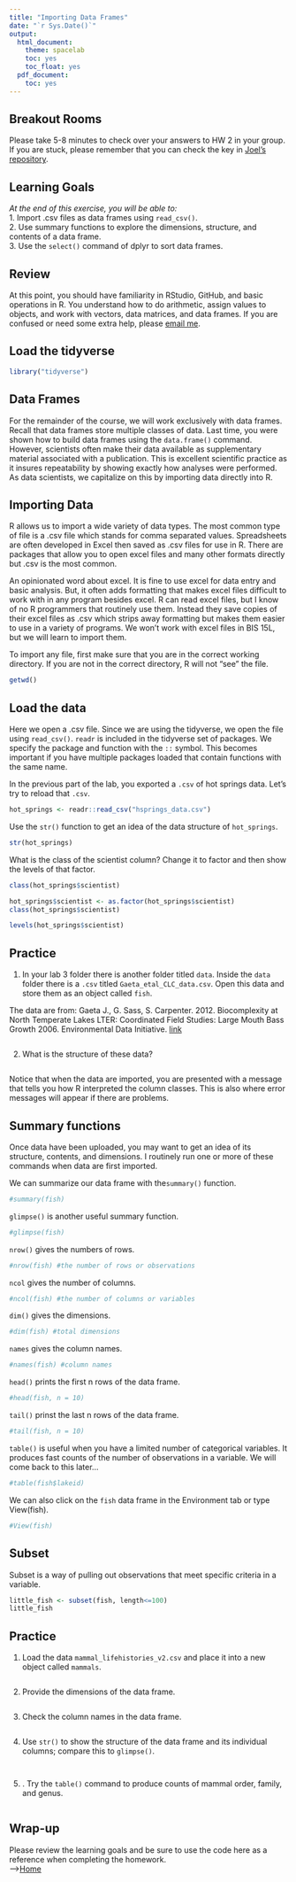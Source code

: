 ```yaml
---
title: "Importing Data Frames"
date: "`r Sys.Date()`"
output:
  html_document:
    theme: spacelab
    toc: yes
    toc_float: yes
  pdf_document:
    toc: yes
---
```


## Breakout Rooms  
Please take 5-8 minutes to check over your answers to HW 2 in your group. If you are stuck, please remember that you can check the key in [Joel's repository](https://github.com/jmledford3115/BIS15LW2021_jledford).  

## Learning Goals
*At the end of this exercise, you will be able to:*    
1. Import .csv files as data frames using `read_csv()`.  
2. Use summary functions to explore the dimensions, structure, and contents of a data frame.  
3. Use the `select()` command of dplyr to sort data frames.  

## Review
At this point, you should have familiarity in RStudio, GitHub, and basic operations in R. You understand how to do arithmetic, assign values to objects, and work with vectors, data matrices, and data frames. If you are confused or need some extra help, please [email me](mailto: jmledford@ucdavis.edu).  

## Load the tidyverse
```r
library("tidyverse")
```

## Data Frames
For the remainder of the course, we will work exclusively with data frames. Recall that data frames store multiple classes of data. Last time, you were shown how to build data frames using the `data.frame()` command. However, scientists often make their data available as supplementary material associated with a publication. This is excellent scientific practice as it insures repeatability by showing exactly how analyses were performed. As data scientists, we capitalize on this by importing data directly into R.  

## Importing Data
R allows us to import a wide variety of data types. The most common type of file is a .csv file which stands for comma separated values. Spreadsheets are often developed in Excel then saved as .csv files for use in R. There are packages that allow you to open excel files and many other formats directly but .csv is the most common.  

An opinionated word about excel. It is fine to use excel for data entry and basic analysis. But, it often adds formatting that makes excel files difficult to work with in any program besides excel. R can read excel files, but I know of no R programmers that routinely use them. Instead they save copies of their excel files as .csv which strips away formatting but makes them easier to use in a variety of programs. We won't work with excel files in BIS 15L, but we will learn to import them.  

To import any file, first make sure that you are in the correct working directory. If you are not in the correct directory, R will not "see" the file.
```r
getwd()
```

## Load the data
Here we open a .csv file. Since we are using the tidyverse, we open the file using `read_csv()`. `readr` is included in the tidyverse set of packages. We specify the package and function with the `::` symbol. This becomes important if you have multiple packages loaded that contain functions with the same name.  

In the previous part of the lab, you exported a `.csv` of hot springs data. Let's try to reload that `.csv`.  
```r
hot_springs <- readr::read_csv("hsprings_data.csv")
```

Use the `str()` function to get an idea of the data structure of `hot_springs`.  
```r
str(hot_springs)
```

What is the class of the scientist column? Change it to factor and then show the levels of that factor.  
```r
class(hot_springs$scientist)
```

```r
hot_springs$scientist <- as.factor(hot_springs$scientist)
class(hot_springs$scientist)
```

```r
levels(hot_springs$scientist)
```

## Practice
1. In your lab 3 folder there is another folder titled `data`. Inside the `data` folder there is a `.csv` titled `Gaeta_etal_CLC_data.csv`. Open this data and store them as an object called `fish`.  

The data are from: Gaeta J., G. Sass, S. Carpenter. 2012. Biocomplexity at North Temperate Lakes LTER: Coordinated Field Studies: Large Mouth Bass Growth 2006. Environmental Data Initiative.  [link](https://portal.edirepository.org/nis/mapbrowse?scope=knb-lter-ntl&identifier=267)  
```r

```

2. What is the structure of these data?
```r

```

Notice that when the data are imported, you are presented with a message that tells you how R interpreted the column classes. This is also where error messages will appear if there are problems.  

## Summary functions
Once data have been uploaded, you may want to get an idea of its structure, contents, and dimensions. I routinely run one or more of these commands when data are first imported.  

We can summarize our data frame with the`summary()` function.  
```r
#summary(fish)
```

`glimpse()` is another useful summary function.
```r
#glimpse(fish)
```

`nrow()` gives the numbers of rows.
```r
#nrow(fish) #the number of rows or observations
```

`ncol` gives the number of columns.
```r
#ncol(fish) #the number of columns or variables
```

`dim()` gives the dimensions.
```r
#dim(fish) #total dimensions
```

`names` gives the column names.
```r
#names(fish) #column names
```

`head()` prints the first n rows of the data frame.
```r
#head(fish, n = 10)
```

`tail()` prinst the last n rows of the data frame.
```r
#tail(fish, n = 10)
```

`table()` is useful when you have a limited number of categorical variables. It produces fast counts of the number of observations in a variable. We will come back to this later... 
```r
#table(fish$lakeid)
```

We can also click on the `fish` data frame in the Environment tab or type View(fish).
```r
#View(fish)
```

## Subset
Subset is a way of pulling out observations that meet specific criteria in a variable.  
```r
little_fish <- subset(fish, length<=100)
little_fish
```

## Practice
1. Load the data `mammal_lifehistories_v2.csv` and place it into a new object called `mammals`.
```r

```

2. Provide the dimensions of the data frame.
```r

```

3. Check the column names in the data frame. 
```r

```

4. Use `str()` to show the structure of the data frame and its individual columns; compare this to `glimpse()`. 
```r

```

```r

```

5. . Try the `table()` command to produce counts of mammal order, family, and genus.  
```r

```

## Wrap-up
Please review the learning goals and be sure to use the code here as a reference when completing the homework.  
-->[Home](https://jmledford3115.github.io/datascibiol/)